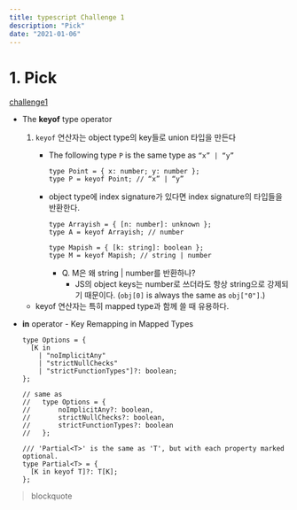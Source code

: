 ```yaml
---
title: typescript Challenge 1
description: "Pick"
date: "2021-01-06"
---
```


# 1. Pick

[challenge1](https://github.com/type-challenges/type-challenges/blob/master/questions/4-easy-pick/README.md)

- The **keyof** type operator

  1. `keyof` 연산자는 object type의 key들로 union 타입을 만든다

     - The following type `P` is the same type as `“x” | “y”`

       ```tsx
       type Point = { x: number; y: number };
       type P = keyof Point; // “x” | “y”
       ```

     - object type에 index signature가 있다면 index signature의 타입들을 반환한다.

       ```tsx
       type Arrayish = { [n: number]: unknown };
       type A = keyof Arrayish; // number

       type Mapish = { [k: string]: boolean };
       type M = keyof Mapish; // string | number
       ```

       - Q. M은 왜 string | number를 반환하나?
         - JS의 object keys는 number로 쓰더라도 항상 string으로 강제되기 때문이다. (`obj[0]` is always the same as `obj["0"]`.)

  - keyof 연산자는 특히 mapped type과 함께 쓸 때 유용하다.

- **in** operator - Key Remapping in Mapped Types

  ```tsx
  type Options = {
    [K in
      | "noImplicitAny"
      | "strictNullChecks"
      | "strictFunctionTypes"]?: boolean;
  };

  // same as
  //   type Options = {
  //       noImplicitAny?: boolean,
  //       strictNullChecks?: boolean,
  //       strictFunctionTypes?: boolean
  //   };
  ```

  ```tsx
  /// 'Partial<T>' is the same as 'T', but with each property marked optional.
  type Partial<T> = {
    [K in keyof T]?: T[K];
  };
  ```

> blockquote

